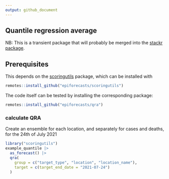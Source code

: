 ```yaml
---
output: github_document
---
```


## Quantile regression average

NB: This is a transient package that will probably be merged into the
[stackr package](https://github.com/nikosbosse/stackr). 

## Prerequisites

This depends on the [scoringutils](https://github.com/epiforecasts/scoringutils)
package, which can be installed with 

```r
remotes::install_github("epiforecasts/scoringutils")
```

The code itself can be tested by installing the corresponding package:
```r
remotes::install_github("epiforecasts/qra")
```

### calculate QRA

Create an ensemble for each location, and separately for cases and deaths, for the 24th of July 2021
```r
library("scoringutils")
example_quantile |>
  as_forecast() |>
  qra(
    group = c("target_type", "location", "location_name"),
    target = c(target_end_date = "2021-07-24")
  )
```

